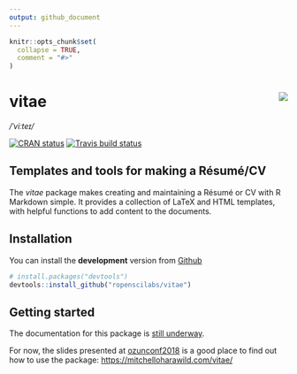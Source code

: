 ```yaml
---
output: github_document
---
```


<!-- README.md is generated from README.Rmd. Please edit that file -->

```r
knitr::opts_chunk$set(
  collapse = TRUE,
  comment = "#>"
)
```

# vitae <img src="man/figures/logo.png" align="right" />
*/ˈviːteɪ/*

[![CRAN status](https://www.r-pkg.org/badges/version/vitae)](https://cran.r-project.org/package=vitae)
[![Travis build status](https://travis-ci.org/ropenscilabs/vitae.svg?branch=master)](https://travis-ci.org/ropenscilabs/vitae)

## Templates and tools for making a Résumé/CV

The *vitae* package makes creating and maintaining a Résumé or CV with R Markdown simple. It provides a collection of LaTeX and HTML templates, with helpful functions to add content to the documents.

## Installation

You can install the **development** version from
[Github](https://github.com/ropenscilabs/vitae)

```r
# install.packages("devtools")
devtools::install_github("ropenscilabs/vitae")
```

## Getting started

The documentation for this package is [still underway](https://github.com/ropenscilabs/vitae/issues/5).

For now, the slides presented at [ozunconf2018](https://ozunconf18.ropensci.org/) is a good place to find out how to use the package: [https://mitchelloharawild.com/vitae/](https://mitchelloharawild.com/vitae/)

